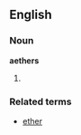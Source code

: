==English==
===Noun===
'''aethers'''
#{{plural of|aether}}
{{alternative spelling of|ethers}}
===Related terms===
* [[ether]]